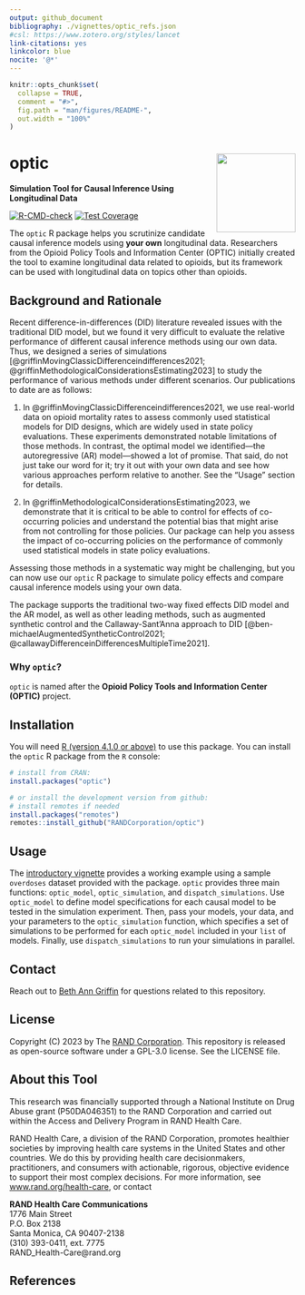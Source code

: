 ```yaml
---
output: github_document
bibliography: ./vignettes/optic_refs.json
#csl: https://www.zotero.org/styles/lancet
link-citations: yes
linkcolor: blue
nocite: '@*'
---
```


<!-- README.md is generated from README.Rmd. Please edit that file -->

```r
knitr::opts_chunk$set(
  collapse = TRUE,
  comment = "#>",
  fig.path = "man/figures/README-",
  out.width = "100%"
)
```

# optic <a href='https://github.com/RANDCorporation/optic'><img src='man/figures/optic.png' align="right" height="139"  style="height:139px !important;" /></a>
**Simulation Tool for Causal Inference Using Longitudinal Data**

[![R-CMD-check](https://github.com/RANDCorporation/optic/workflows/R-CMD-check/badge.svg)](https://github.com/RANDCorporation/optic/actions)
[![Test Coverage](https://github.com/RANDCorporation/optic/workflows/test-coverage/badge.svg)](https://github.com/RANDCorporation/optic/actions)

<!-- badges: end
[![codecov](https://codecov.io/gh/RANDCorporation/optic/branch/develop/graph/badge.svg?token=5XYDOFFJMH)](https://codecov.io/gh/RANDCorporation/optic)
-->

The `optic` R package helps you scrutinize candidate causal inference models using **your own** longitudinal data. Researchers from the Opioid Policy Tools and Information Center (OPTIC) initially created the tool to examine longitudinal data related to opioids, but its framework can be used with longitudinal data on topics other than opioids.

## Background and Rationale

Recent difference-in-differences (DID) literature revealed issues with the traditional DID model, but we found it very difficult to evaluate the relative performance of different causal inference methods using our own data. Thus, we designed a series of simulations [@griffinMovingClassicDifferenceindifferences2021;   @griffinMethodologicalConsiderationsEstimating2023] to study the performance of various methods under different scenarios. Our publications to date are as follows:

1. In @griffinMovingClassicDifferenceindifferences2021, we use real-world data on opioid mortality rates to assess commonly used statistical models for DID designs, which are widely used in state policy evaluations. These experiments demonstrated notable limitations of those methods. In contrast, the optimal model we identified—the autoregressive (AR) model—showed a lot of promise. That said, do not just take our word for it; try it out with your own data and see how various approaches perform relative to another. See the “Usage” section for details.

2. In @griffinMethodologicalConsiderationsEstimating2023, we demonstrate that it is critical to be able to control for effects of co-occurring policies and understand the potential bias that might arise from not controlling for those policies. Our package can help you assess the impact of co-occurring policies on the performance of commonly used statistical models in state policy evaluations.

Assessing those methods in a systematic way might be challenging, but you can now use our `optic` R package to simulate policy effects and compare causal inference models using your own data.

The package supports the traditional two-way fixed effects DID model and the AR model, as well as other leading methods, such as augmented synthetic control and the Callaway-Sant’Anna approach to DID [@ben-michaelAugmentedSyntheticControl2021;   @callawayDifferenceinDifferencesMultipleTime2021].

### Why `optic`?

`optic` is named after the **Opioid Policy Tools and Information Center (OPTIC)** project.

## Installation

You will need [R (version 4.1.0 or above)](https://www.r-project.org) to use this package. You can install the `optic` R package from the `R` console:

``` r
# install from CRAN:
install.packages("optic")

# or install the development version from github:
# install remotes if needed
install.packages("remotes")
remotes::install_github("RANDCorporation/optic")
```

## Usage

The [introductory vignette](https://randcorporation.github.io/optic/articles/intro_optic.html) provides a working example using a sample `overdoses` dataset provided with the package. `optic` provides three main functions: `optic_model`, `optic_simulation`, and `dispatch_simulations`. Use `optic_model` to define model specifications for each causal model to be tested in the simulation experiment. Then, pass your models, your data, and your parameters to the `optic_simulation` function, which specifies a set of simulations to be performed for each `optic_model` included in your `list` of models. Finally, use `dispatch_simulations` to run your simulations in parallel.

## Contact

Reach out to [Beth Ann Griffin](https://www.rand.org/about/people/g/griffin_beth_ann.html) for questions related to this repository.


## License 

Copyright (C) 2023 by The [RAND Corporation](https://www.rand.org). This repository is released as open-source software under a GPL-3.0 license. See the LICENSE file.

## About this Tool

This research was financially supported through a National Institute on Drug Abuse grant (P50DA046351) to the RAND Corporation and carried out within the Access and Delivery Program in RAND Health Care.

RAND Health Care, a division of the RAND Corporation, promotes healthier societies by improving health care systems in the United States and other countries. We do this by providing health care decisionmakers, practitioners, and consumers with actionable, rigorous, objective evidence to support their most complex decisions. For more information, see [www.rand.org/health-care](https://www.rand.org/health-care), or contact

**RAND Health Care Communications**  
1776 Main Street  
P.O. Box 2138  
Santa Monica, CA 90407-2138  
(310) 393-0411, ext. 7775  
RAND_Health-Care@rand.org

## References
